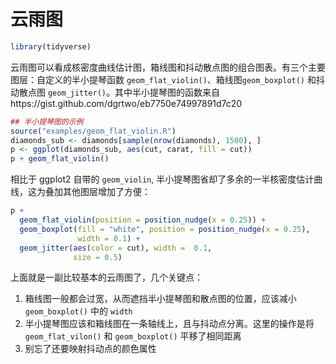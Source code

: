

# 云雨图 {#Raincloud}

```r
library(tidyverse)
```

云雨图可以看成核密度曲线估计图，箱线图和抖动散点图的组合图表。有三个主要图层：自定义的半小提琴函数 `geom_flat_violin()`、箱线图`geom_boxplot()` 和抖动散点图 `geom_jitter()`。其中半小提琴图的函数来自 https://gist.github.com/dgrtwo/eb7750e74997891d7c20  


```r
## 半小提琴图的示例  
source("examples/geom_flat_violin.R")
diamonds_sub <- diamonds[sample(nrow(diamonds), 1500), ]
p <- ggplot(diamonds_sub, aes(cut, carat, fill = cut))
p + geom_flat_violin()    
```


相比于 ggplot2 自带的 `geom_violin`, 半小提琴图省却了多余的一半核密度估计曲线，这为叠加其他图层增加了方便：  


```r
p + 
  geom_flat_violin(position = position_nudge(x = 0.25)) + 
  geom_boxplot(fill = "white", position = position_nudge(x = 0.25),
               width = 0.1) + 
  geom_jitter(aes(color = cut), width =  0.1,
              size = 0.5)
```

上面就是一副比较基本的云雨图了，几个关键点：  

1. 箱线图一般都会过宽，从而遮挡半小提琴图和散点图的位置，应该减小`geom_boxplot()` 中的 `width`  
2. 半小提琴图应该和箱线图在一条轴线上，且与抖动点分离。这里的操作是将 `geom_flat_vilon()` 和 `geom_boxplot()` 平移了相同距离  
3. 别忘了还要映射抖动点的颜色属性  

